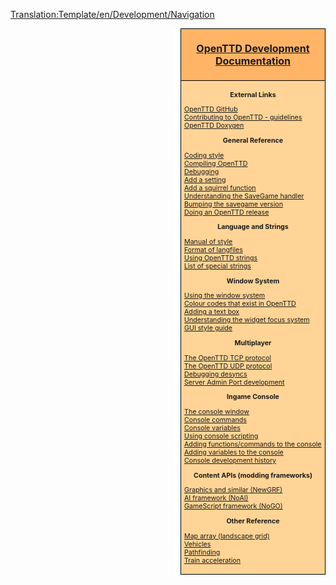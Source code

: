 <noinclude>[[Translation:Template/en/Development/Navigation]]</noinclude><div style="float:right; padding-left:12px; background:#ffffff;">
<div style="width:220px; border:1px solid #000000; background:#ffb466; padding:5px; -moz-border-radius-topleft:5px; -moz-border-radius-topright:5px; font-size: 12pt;">
<center><strong><font size="3">[[en/Development/Main Page|OpenTTD Development Documentation]]</font></strong></center>
</div>
<div style="width:220px;  border:1px solid black; border-top-width: 0px; background:#ffd496; padding:5px; -moz-border-radius-bottomleft:5px; -moz-border-radius-bottomright:8px; font-size: 8pt;">

<center>'''External Links'''</center>
[https://github.com/OpenTTD/OpenTTD OpenTTD GitHub]<br />
[https://github.com/OpenTTD/OpenTTD/blob/master/CONTRIBUTING.md Contributing to OpenTTD - guidelines]<br />
[http://docs.openttd.org OpenTTD Doxygen]

<center>'''General Reference'''</center>
[[en/Development/Coding style|Coding style]]<br/>
[[:Category:en/Development/Compiling OpenTTD|Compiling OpenTTD]]<br/>
[[en/Development/Debugging|Debugging]]<br/>
[[en/Archive/Source/OpenTTDDevBlackBook/Settings/AddSetting|Add a setting]]<br/>
[[en/Archive/Source/OpenTTDDevBlackBook/NoAI/Adding a squirrel function|Add a squirrel function]]<br/>
[[en/Archive/Source/OpenTTDDevBlackBook/Map/SaveGame|Understanding the SaveGame handler]]<br/>
[[en/Archive/Source/OpenTTDDevBlackBook/Settings/CreateSavegame|Bumping the savegame version]]<br/>
[[en/Development/Doing an OpenTTD release|Doing an OpenTTD release]]<br/>

<center>'''Language and Strings'''</center>
[[en/Development/Manual of style|Manual of style]]<br/>
[[en/Archive/Source/OpenTTDDevBlackBook/Format of langfiles|Format of langfiles]]<br/>
[[en/Archive/Source/Strings|Using OpenTTD strings]]<br />
[[en/Archive/Source/OpenTTDDevBlackBook/Special strings|List of special strings]]

<center>'''Window System'''</center>
[[en/Archive/Source/OpenTTDDevBlackBook/Window/UseWindows|Using the window system]]<br/>
[[en/Archive/Source/OpenTTDDevBlackBook/Window/Colours|Colour codes that exist in OpenTTD]]<br/>
[[en/Archive/Source/OpenTTDDevBlackBook/Window/TextEdit|Adding a text box]]<br/>
[[en/Archive/Source/OpenTTDDevBlackBook/Window/WidgetFocus|Understanding the widget focus system]]<br/>
[[en/Development/GUI Style Guide|GUI style guide]]<br/>

<center>'''Multiplayer'''</center>
[[en/Archive/Source/OpenTTDDevBlackBook/Network/TCP|The OpenTTD TCP protocol]]<br/>
[[en/Archive/Source/OpenTTDDevBlackBook/Network/UDP|The OpenTTD UDP protocol]]<br/>
[[en/Archive/Source/OpenTTDDevBlackBook/Network/Desync debugging|Debugging desyncs]]<br/>
[[en/Development/Server Admin Port Development|Server Admin Port development]]

<center>'''Ingame Console'''</center>
[[en/Manual/Console|The console window]]<br/>
[[en/Manual/Console|Console commands]]<br/>
[[en/Manual/Console|Console variables]]<br/>
[[en/Archive/Source/OpenTTDDevBlackBook/IConsole/Scripting|Using console scripting]]<br/>
[[en/Archive/Source/OpenTTDDevBlackBook/IConsole/AddFunctions|Adding functions/commands to the console]]<br/>
[[en/Archive/Source/OpenTTDDevBlackBook/IConsole/AddVariables|Adding variables to the console]]<br/>
[[en/Archive/Source/OpenTTDDevBlackBook/IConsole/History|Console development history]]

<center>'''Content APIs (modding frameworks)'''</center>
[[en/Development/NewGRF/Main Page|Graphics and similar (NewGRF)]]<br />
[[en/Development/Script/Main Page|AI framework (NoAI)]]<br />
[[en/Manual/Game script|GameScript framework (NoGO)]]<br/>

<center>'''Other Reference'''</center>
[[en/Archive/Source/Map array (landscape grid)|Map array (landscape grid)]]<br/>
[[en/Archive/Source/OpenTTDDevBlackBook/Simulation/Vehicles|Vehicles]]<br/>
[[en/Archive/Source/OpenTTDDevBlackBook/Simulation/Pathfinding|Pathfinding]]<br/>
[[en/Archive/Source/OpenTTDDevBlackBook/Simulation/Train Acceleration|Train acceleration]]<br/>


</div>
</div>